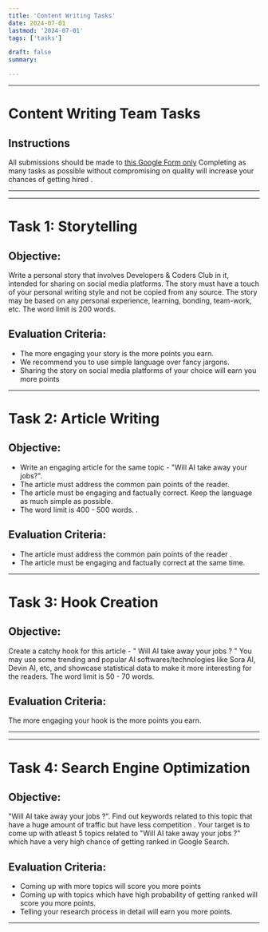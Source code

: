 ```yaml
---
title: 'Content Writing Tasks'
date: 2024-07-01
lastmod: '2024-07-01'
tags: ['tasks']

draft: false
summary: 

---
```


---
# Content Writing Team Tasks


## Instructions

All submissions should be made to [this Google Form only](https://docs.google.com/forms/d/1gj9WtBbAL7FYAia-MXCQZzuGoakDD6Um6rC_uDWGBHQ) 
Completing as many tasks as possible without compromising on quality will increase your chances of getting hired .


---

---

# Task 1: Storytelling 

## Objective:
Write a personal story that involves Developers & Coders Club in it, intended for sharing on social media platforms. The story must have a touch of your personal writing style and not be copied from any source. The story may be based on any personal experience, learning, bonding, team-work, etc. The word limit is 200 words.


## Evaluation  Criteria:
- The more engaging your story is the more points you earn.
- We recommend you to use simple language over fancy jargons.
- Sharing the story on social media platforms of your choice will earn you more points




---

# Task 2: Article Writing 

## Objective:
- Write an engaging article for the same topic - "Will AI take away your jobs?". 
- The article must address the common pain points of the reader. 
- The article must be engaging and  factually correct. Keep the language as much simple as possible.  
- The word limit is 400 - 500 words.
. 

## Evaluation  Criteria:
- The article must  address the  common pain points of the reader .
- The article must be engaging and factually correct at the same time.








---
# Task 3: Hook Creation

## Objective:
 Create a catchy hook for this article - " Will AI take away your jobs ? " You may use some trending and popular AI softwares/technologies like Sora AI, Devin AI, etc, and showcase statistical data to make it more interesting for the readers. The word limit is 50 - 70 words.


## Evaluation  Criteria:
The more engaging your hook is the more points you earn.

---

---

# Task 4: Search Engine Optimization

## Objective: 
"Will AI take away your jobs ?". Find out keywords related to this topic that have a huge amount of traffic but have less competition . Your target is to come up with atleast 5  topics related to "Will AI take away your jobs ?" which have a very high chance of getting ranked in Google Search.



 ## Evaluation Criteria:

-  Coming up with more topics will score you more points 
-  Coming up with topics which have high probability  of getting ranked  will score you more points.
-  Telling your research process in detail will earn you more points.


---


